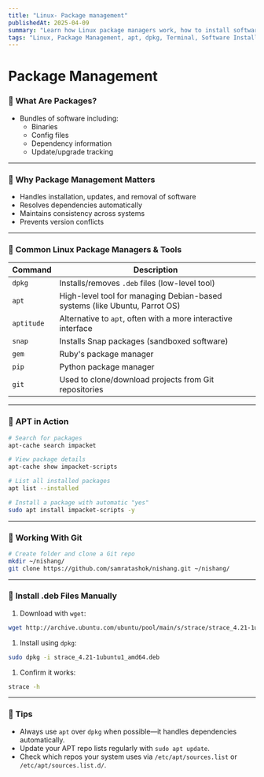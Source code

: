 ```yaml
---
title: "Linux- Package management"
publishedAt: 2025-04-09
summary: "Learn how Linux package managers work, how to install software, and manage dependencies with apt, dpkg, and more."
tags: "Linux, Package Management, apt, dpkg, Terminal, Software Installation"
---
```



# Package Management

### 🔹 **What Are Packages?**

- Bundles of software including:
    - Binaries
    - Config files
    - Dependency information
    - Update/upgrade tracking

---

### 🔹 **Why Package Management Matters**

- Handles installation, updates, and removal of software
- Resolves dependencies automatically
- Maintains consistency across systems
- Prevents version conflicts

---

### 🔹 **Common Linux Package Managers & Tools**

| Command | Description |
| --- | --- |
| `dpkg` | Installs/removes `.deb` files (low-level tool) |
| `apt` | High-level tool for managing Debian-based systems (like Ubuntu, Parrot OS) |
| `aptitude` | Alternative to `apt`, often with a more interactive interface |
| `snap` | Installs Snap packages (sandboxed software) |
| `gem` | Ruby's package manager |
| `pip` | Python package manager |
| `git` | Used to clone/download projects from Git repositories |

---

### 🔹 **APT in Action**

```bash
# Search for packages
apt-cache search impacket

# View package details
apt-cache show impacket-scripts

# List all installed packages
apt list --installed

# Install a package with automatic "yes"
sudo apt install impacket-scripts -y

```

---

### 🔹 **Working With Git**

```bash
# Create folder and clone a Git repo
mkdir ~/nishang/
git clone https://github.com/samratashok/nishang.git ~/nishang/

```

---

### 🔹 **Install .deb Files Manually**

1. Download with `wget`:

```bash
wget http://archive.ubuntu.com/ubuntu/pool/main/s/strace/strace_4.21-1ubuntu1_amd64.deb

```

1. Install using `dpkg`:

```bash
sudo dpkg -i strace_4.21-1ubuntu1_amd64.deb

```

1. Confirm it works:

```bash
strace -h

```

---

### 🧠 **Tips**

- Always use `apt` over `dpkg` when possible—it handles dependencies automatically.
- Update your APT repo lists regularly with `sudo apt update`.
- Check which repos your system uses via `/etc/apt/sources.list` or `/etc/apt/sources.list.d/`.